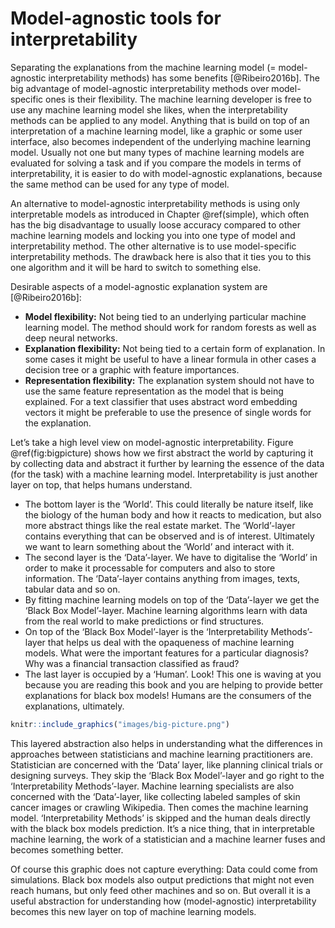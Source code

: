 # Model-agnostic tools for interpretability {#agnostic}
Separating the explanations from the machine learning model (= model-agnostic interpretability methods) has some benefits  [@Ribeiro2016b].
The big advantage of model-agnostic interpretability methods over model-specific ones is their flexibility.
The machine learning developer is free to use any machine learning model she likes, when the interpretability methods can be applied to any model.
Anything that is build on top of an interpretation of a machine learning model, like a graphic or some user interface, also becomes independent of the underlying machine learning model.
Usually not one but many types of machine learning models are evaluated for solving a task and if you compare the models in terms of interpretability, it is easier to do with model-agnostic explanations, because the same method can be used for any type of model.

An alternative to model-agnostic interpretability methods is using only interpretable models as introduced in Chapter \@ref(simple), which often has the big disadvantage to usually loose accuracy compared to other machine learning models and locking you into one type of model and interpretability method.
The other alternative is to use model-specific interpretability methods.
The drawback here is also that it ties you to this one algorithm and it will be hard to switch to something else.

Desirable aspects of a model-agnostic explanation system are [@Ribeiro2016b]:

- **Model flexibility:** Not being tied to an underlying particular machine learning model. The method should work for random forests as well as deep neural networks.
- **Explanation flexibility:** Not being tied to a certain form of explanation. In some cases it might be useful to have a linear formula in other cases a decision tree or a graphic with feature importances.
- **Representation flexibility:** The explanation system should not have to use the same feature representation as the model that is being explained. For a text classifier that uses abstract word embedding vectors it might be preferable to use the presence of single words for the explanation.


\textbf{The bigger picture}

Let's take a high level view on model-agnostic interpretability.
Figure \@ref(fig:bigpicture) shows how we first abstract the world by capturing it by collecting data and abstract it further by learning the essence of the data (for the task) with a machine learning model.
Interpretability is just another layer on top, that helps humans understand.

- The bottom layer is the 'World'. This could literally be nature itself, like the biology of the human body and how it reacts to medication, but also more abstract things like the real estate market. The 'World'-layer contains everything that can be observed and is of interest. Ultimately we want to learn something about the 'World' and interact with it.
- The second layer is the 'Data'-layer. We have to digitalise the 'World' in order to make it processable for computers and also to store information. The 'Data'-layer contains anything from images, texts, tabular data and so on.
- By fitting machine learning models on top of the 'Data'-layer we get the 'Black Box Model'-layer. Machine learning algorithms learn with data from the real world to make predictions or find structures.
- On top of the 'Black Box Model'-layer is the 'Interpretability Methods'-layer that helps us deal with the opaqueness of machine learning models. What were the important features for a particular diagnosis? Why was a financial transaction classified as fraud?
- The last layer is occupied by a 'Human'. Look! This one is waving at you because you are reading this book and you are helping to provide better explanations for black box models! Humans are the consumers of the explanations, ultimately.

```r
knitr::include_graphics("images/big-picture.png")
```

This layered abstraction also helps in understanding what the differences in approaches between statisticians and machine learning practitioners are.
Statistician are concerned with the 'Data' layer, like planning clinical trials or designing surveys.
They skip the 'Black Box Model'-layer and go right to the 'Interpretability Methods'-layer.
Machine learning specialists are also concerned with the 'Data'-layer, like collecting labeled samples of skin cancer images or crawling Wikipedia.
Then comes the machine learning model.
'Interpretability Methods' is skipped and the human deals directly with the black box models prediction.
It's a nice thing, that in interpretable machine learning, the work of a statistician and a machine learner fuses and becomes something better.

Of course this graphic does not capture everything: Data could come from simulations. Black box models also output predictions that might not even reach humans, but only feed other machines and so on.
But overall it is a useful abstraction for understanding how (model-agnostic) interpretability becomes this new layer on top of machine learning models.
